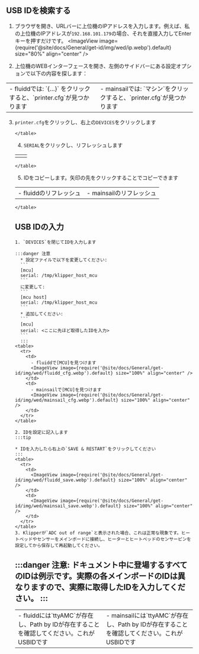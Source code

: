 ## USB IDを検索する

1. ブラウザを開き、URLバーに上位機のIPアドレスを入力します。例えば、私の上位機のIPアドレスが`192.168.101.179`の場合、それを直接入力してEnterキーを押すだけです。
  <ImageView image={require('@site/docs/General/get-id/img/wed/ip.webp').default} size="80%" align="center" /> 

2. 上位機のWEBインターフェースを開き、左側のサイドバーにある設定オプションで以下の内容を探します：
  <table>
    <tr>
      <td>
        - fluiddでは: `{…}` をクリックすると、`printer.cfg`が見つかります
        <ImageView image={require('@site/docs/General/get-id/img/fluidd-cfg.webp').default} size="100%" align="center" />
      </td>
      <td>
        - mainsailでは: `マシン`をクリックすると、`printer.cfg`が見つかります
        <ImageView image={require('@site/docs/General/get-id/img/mainsail-cfg.webp').default} size="100%" align="center" />
      </td>
    </tr>
  </table>

  3. `printer.cfg`をクリックし、右上の`DEVICES`をクリックします
    <table>
      <tr>
        <td>
          <ImageView image={require('@site/docs/General/get-id/img/wed/fluidd_devices.webp').default} size="100%" align="center" />
        </td>
        <td>
          <ImageView image={require('@site/docs/General/get-id/img/wed/mainsail_devices.webp').default} size="100%" align="center" />
        </td>
      </tr>
    </table>

  4. `SERIAL`をクリックし、リフレッシュします
    <table>
      <tr>
        <td>
          - fluiddのリフレッシュ
          <ImageView image={require('@site/docs/General/get-id/img/wed/fluidd_refresh.webp').default} size="100%" align="center" />
        </td>
        <td>
          - mainsailのリフレッシュ
          <ImageView image={require('@site/docs/General/get-id/img/wed/mainsail_refresh.webp').default} size="100%" align="center" />
        </td>
      </tr>
    </table>

  5. IDをコピーします。矢印の先をクリックすることでコピーできます
    <table>
      <tr>
        <td>
          - fluiddには`ttyAMC`が存在し、Path by IDが存在することを確認してください。これがUSBIDです
          <ImageView image={require('@site/docs/General/get-id/img/wed/fluidd_id.webp').default} size="100%" align="center" />
        </td>
        <td>
          - mainsailには`ttyAMC`が存在し、Path by IDが存在することを確認してください。これがUSBIDです
          <ImageView image={require('@site/docs/General/get-id/img/wed/mainsail_id.webp').default} size="100%" align="center" />
        </td>
      </tr>
    </table>

## USB IDの入力

    1. `DEVICES`を閉じてIDを入力します

    :::danger 注意
      * 設定ファイルで以下を変更してください:  
      ```
      [mcu] 
      serial: /tmp/klipper_host_mcu
      ```  
      に変更して:
      ```
      [mcu host] 
      serial: /tmp/klipper_host_mcu
      ```
      * 追加してください:
      ```
      [mcu]
      serial: <ここに先ほど取得したIDを入力>
      ```
      :::
    <table>
      <tr>
        <td>
          - fluiddで[MCU]を見つけます
          <ImageView image={require('@site/docs/General/get-id/img/wed/fluidd_cfg.webp').default} size="100%" align="center" />
        </td>
        <td>
          - mainsailで[MCU]を見つけます
          <ImageView image={require('@site/docs/General/get-id/img/wed/mainsail_cfg.webp').default} size="100%" align="center" />
        </td>
      </tr>
    </table>

    2. IDを設定に記入します
    :::tip

    * IDを入力したら右上の`SAVE & RESTART`をクリックしてください
    :::
    <table>
      <tr>
        <td>
          <ImageView image={require('@site/docs/General/get-id/img/wed/fluidd_save.webp').default} size="100%" align="center" />
        </td>
        <td>
          <ImageView image={require('@site/docs/General/get-id/img/wed/mainsail_save.webp').default} size="100%" align="center" />
        </td>
      </tr>
    </table>
    3. Klipperが`ADC out of range`と表示された場合、これは正常な現象です。ヒートベッドやセンサーをメインボードに接続し、ヒーターとヒートベッドのセンサーピンを設定してから保存して再起動してください。

:::danger
注意: ドキュメント中に登場するすべてのIDは例示です。実際の各メインボードのIDは異なりますので、実際に取得したIDを入力してください。
:::
---
